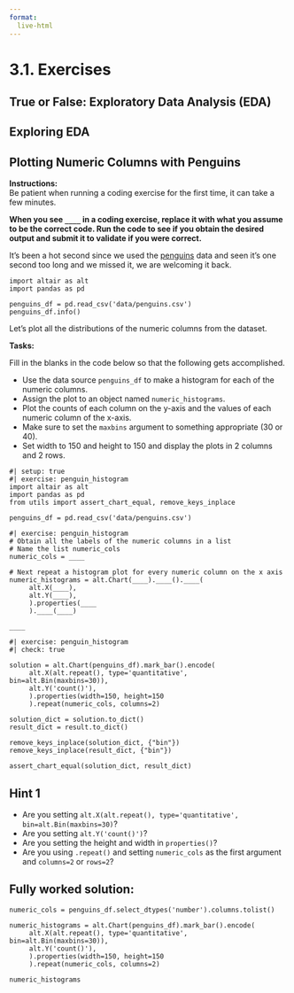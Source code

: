 ```yaml
---
format:
  live-html
---  
```


<script src='../../src/quiz.js'></script>  <!-- Only needed once per page -->

# 3.1. Exercises

## True or False: Exploratory Data Analysis (EDA)

<div id='mcq1'></div> 
<script>
    generateQuiz(
        'mcq1', 
        'True or False',  
        'We start EDA by displaying a few rows from the data.',  
        { 
        'True': 'Let’s see what we are dealing with!',
        'False': 'It’s important to see what our data looks like!'
        },
        'True', 
    );
</script>

<div id='mcq2'></div> 
<script>
    generateQuiz(
        'mcq2',
        'True or False',
        'EDA visualizations are less concerned about plotting details such as axis labels and titles.',
        {
        'True': '',
        'False': 'Are you sure? Fun Fact: Co-creator of this course, Hayley Boyce once lost marks for having plots that were “too pretty” in her EDA.'
        },
        'True',
    );
</script>

## Exploring EDA

<div id='mcq3'></div> 
<script>
    generateQuiz(
        'mcq3', 
        'Question 1',  
        'Which of the following is not part of EDA?',  
        { 
        'Obtaining statistics of the data.': 'Statistics can help complement and paint a supportive picture of your data.',
        'Understanding the missing values from your data.': 'It’s important to have an idea of what values are missing from your data and ideally be able to explain why.',
        'Visualizing the data': 'Visualizing the data is a crucial part of communicating information about the data.',
        'Creating a predictive model from the data': 'This is not a formal part of exploratory data analysis.'
        },
        'Creating a predictive model from the data', 
    );
</script>

<div id='mcq4'></div> 
<script>
    generateQuiz(
        'mcq4', 
        'Question 2',  
        'Which code will help us create multiple plots, that map every numeric column to a specified axis?',  
        {  <strong>numeric/quantitative</strong> 
        '<code>.repeat()</code>': 'You are half right, we specifically said every *numeric* column though.',
        '<code>.repeated()</code> and the argument <code>type="numeric"</code>': 'I think your argument should be called something else.',
        '<code>.repeat()</code> and the argument <code>type="quantitative"</code>': 'Visualizing the data is a crucial part of communicating information about the data.',
        'The argument <code>map="numeric"</code>': 'You are extremely close, but no past tense is needed.'
        },
        '<code>.repeat()</code> and the argument <code>type="quantitative"</code>', 
    );
</script>

## Plotting Numeric Columns with Penguins

**Instructions:**    
Be patient when running a coding exercise for the first time, it can take a few minutes. 

**When you see `____` in a coding exercise, replace it with what you assume to be the correct code. Run the code to see if you obtain the desired output
and submit it to validate if you were correct.**


It's been a hot second since we used the [penguins](https://www.kaggle.com/parulpandey/palmer-archipelago-antarctica-penguin-data) data and seen it's one second too long and we missed it, we are welcoming it back. 

```pyodide
import altair as alt
import pandas as pd

penguins_df = pd.read_csv('data/penguins.csv')
penguins_df.info()
```


Let's plot all the distributions of the numeric columns from the dataset.

**Tasks:**

Fill in the blanks in the code below so that the following gets accomplished.

- Use the data source `penguins_df` to make a histogram for each of the numeric columns.
- Assign the plot to an object named `numeric_histograms`. 
- Plot the counts of each column on the y-axis and the values of each numeric column of the x-axis.
- Make sure to set the `maxbins` argument to something appropriate (30 or 40). 
- Set width to 150 and height to 150 and display the plots in 2 columns and 2 rows.


```pyodide
#| setup: true
#| exercise: penguin_histogram
import altair as alt
import pandas as pd
from utils import assert_chart_equal, remove_keys_inplace

penguins_df = pd.read_csv('data/penguins.csv')
```

```pyodide
#| exercise: penguin_histogram
# Obtain all the labels of the numeric columns in a list
# Name the list numeric_cols
numeric_cols = ____

# Next repeat a histogram plot for every numeric column on the x axis
numeric_histograms = alt.Chart(____).____().____(
     alt.X(____),
     alt.Y(____),
     ).properties(____
     ).____(____)
         
____
```

```pyodide
#| exercise: penguin_histogram
#| check: true

solution = alt.Chart(penguins_df).mark_bar().encode(
     alt.X(alt.repeat(), type='quantitative', bin=alt.Bin(maxbins=30)),
     alt.Y('count()'),
     ).properties(width=150, height=150
     ).repeat(numeric_cols, columns=2)

solution_dict = solution.to_dict()
result_dict = result.to_dict()

remove_keys_inplace(solution_dict, {"bin"})
remove_keys_inplace(result_dict, {"bin"})

assert_chart_equal(solution_dict, result_dict)
```

:::: { .hint exercise="penguin_histogram"}
::: { .callout-note collapse="false"}

## Hint 1

- Are you setting `alt.X(alt.repeat(), type='quantitative', bin=alt.Bin(maxbins=30)`?
- Are you setting `alt.Y('count()')`?
- Are you setting the height and width in `properties()`?
- Are you using `.repeat()` and setting `numeric_cols` as the first argument and `columns=2` or `rows=2`?

:::
::::

:::: { .solution exercise="penguin_histogram" }
::: { .callout-tip collapse="false"}

## Fully worked solution:

```pyodide
numeric_cols = penguins_df.select_dtypes('number').columns.tolist()

numeric_histograms = alt.Chart(penguins_df).mark_bar().encode(
     alt.X(alt.repeat(), type='quantitative', bin=alt.Bin(maxbins=30)),
     alt.Y('count()'),
     ).properties(width=150, height=150
     ).repeat(numeric_cols, columns=2)
    
numeric_histograms
```

:::
::::

<div id='mcq5'></div> 
<script>
    generateQuiz(
    'mcq5', 
    'Question',  
    'Do any of the distributions look bimodal (2 bell shapes)?',  
    { 
        'Yes': 'The 2 bumps suggest bimodality. The culmen_length_mm and flipper_length_mm distributions both appear to be bimodal.',
        'No': 'Do you see 2 “bumps” in any of the plots? Maybe look at the culmen_length_mm and flipper_length_mm distributions.'
    },
    'Yes'
);
</script>